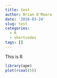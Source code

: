 ```yaml
---
title: test
author: Brian O'Meara
date: '2018-03-24'
slug: test
categories:
  - R
  - shortcodes
tags: []
---
```


This is R

```r
library(ape)
plot(rcoal(5))
```